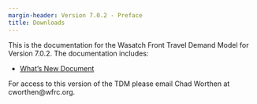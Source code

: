 ```yaml
---
margin-header: Version 7.0.2 - Preface
title: Downloads
---
```


This is the documentation for the Wasatch Front Travel Demand Model for Version 7.0.2. The documentation includes:

 - [What's New Document](whats-new/1-201206-update.qmd)

For access to this version of the TDM please email Chad Worthen at cworthen@wfrc.org.
